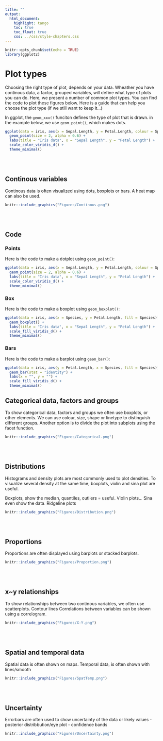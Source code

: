 ```yaml
---
title: ""
output:
  html_document:
    highlight: tango
    toc: true
    toc_float: true
    css: ../css/style-chapters.css
--- 
```


```r
knitr::opts_chunk$set(echo = TRUE)
library(ggplot2)
```

# Plot types

Choosing the right type of plot, depends on your data. Wheather you have continous data, a factor, grouped variables, will define what type of plots you can do. Here, we present a number of common plot types. You can find the code to plot these figures below.
Here is a guide that can help you choose the plot type (if we still want to keep it...)

In ggplot, the `geom_xxx()` funciton defines the type of plot that is drawn. in the example below, we use `geom_point()`, which makes dots.

```r
ggplot(data = iris, aes(x = Sepal.Length, y = Petal.Length, colour = Species, shape = Species)) +
  geom_point(size = 2, alpha = 0.6) +
  labs(title = "Iris data", x = "Sepal Length", y = "Petal Length") +
  scale_color_viridis_d() +
  theme_minimal()
```
<br/><br/>

## Continous variables
Continous data is often visualized using dots, boxplots or bars. A heat map can also be used.

```r
knitr::include_graphics("Figures/Continous.png")
```
<br/><br/>

## Code {.tabset .tabset-fade}

### Points
Here is the code to make a dotplot using `geom_point()`:

```r
ggplot(data = iris, aes(x = Sepal.Length, y = Petal.Length, colour = Species, shape = Species)) +
  geom_point(size = 2, alpha = 0.6) +
  labs(title = "Iris data", x = "Sepal Length", y = "Petal Length") +
  scale_color_viridis_d() +
  theme_minimal()
```

### Box
Here is the code to make a boxplot using `geom_boxplot()`:

```r
ggplot(data = iris, aes(x = Species, y = Petal.Length, fill = Species)) +
  geom_boxplot() +
  labs(title = "Iris data", x = "Sepal Length", y = "Petal Length") +
  scale_fill_viridis_d() +
  theme_minimal()
```

### Bars
Here is the code to make a barplot using `geom_bar()`:

```r
ggplot(data = iris, aes(y = Petal.Length, x = Species, fill = Species)) +
  geom_bar(stat = "identity") +
  labs(x = "", y = "") +
  scale_fill_viridis_d() +
  theme_minimal()
```

## {.toc-ignore}


## Categorical data, factors and groups
To show categorical data, factors and groups we often use boxplots, or other elements. We can use colour, size, shape or linetype to distinguish different groups. Another option is to divide the plot into subplots using the facet function.

```r
knitr::include_graphics("Figures/Categorical.png")
```
<br/><br/>

## Distributions
Histograms and density plots are most commonly used to plot densities. To visualize several density at the same time, boxplots, violin and sina plot are useful. 

Boxplots, show the median, quantiles, outliers = useful. Violin plots... Sina even show the data. Ridgeline plots

```r
knitr::include_graphics("Figures/Distribution.png")
```
<br/><br/>

## Proportions
Proportions are often displayed using barplots or stacked barplots.

```r
knitr::include_graphics("Figures/Proportion.png")
```
<br/><br/>

## x~y relationships
To show relationships between two continous variables, we often use scatterplots.
Contour lines
Correlations between variables can be shown using a correlogram.

```r
knitr::include_graphics("Figures/X-Y.png")
```
<br/><br/>

## Spatial and temporal data
Spatial data is often shown on maps.
Temporal data, is often shown with lines/smooth

```r
knitr::include_graphics("Figures/SpatTemp.png")
```
<br/><br/>

## Uncertainty
Errorbars are often used to show uncertainty of the data or likely values
- posterior distribbution/eye plot
- confidence bands

```r
knitr::include_graphics("Figures/Uncertainty.png")
```
<br/><br/>

